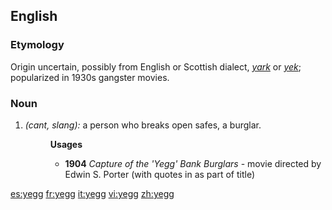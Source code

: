 ==English==

===Etymology===
Origin uncertain, possibly from English or Scottish dialect, ''[[yark]]'' or ''[[yek]]''; popularized in 1930s gangster movies.
===Noun===
{{en-noun}}

#''(cant, slang):'' a person who breaks open safes, a burglar.
#:'''Usages'''
#:*'''1904''' ''Capture of the 'Yegg' Bank Burglars'' - movie directed by Edwin S. Porter (with quotes in as part of title)

[[es:yegg]]
[[fr:yegg]]
[[it:yegg]]
[[vi:yegg]]
[[zh:yegg]]